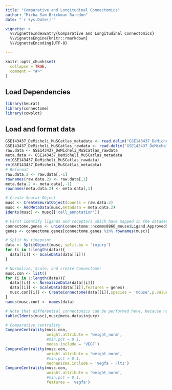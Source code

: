 ```yaml
---
title: "Comparative and Longitudinal Connectomics"
author: "Micha Sam Brickman Raredon"
date: "`r Sys.Date()`"

vignette: >
  %\VignetteIndexEntry{Comparative and Longitudinal Connectomics}
  %\VignetteEngine{knitr::rmarkdown}
  %\VignetteEncoding{UTF-8}

---
```


```r
knitr::opts_chunk$set(
  collapse = TRUE,
  comment = "#>"
)
```

## Load Dependencies
```r
library(Seurat)
library(connectome)
library(cowplot)
```

## Load and format data
```r
GSE143437_DeMicheli_MuSCatlas_metadata <- read.delim("GSE143437_DeMicheli_MuSCatlas_metadata.txt")
GSE143437_DeMicheli_MuSCatlas_rawdata <- read.delim("GSE143437_DeMicheli_MuSCatlas_rawdata.txt")
raw.data <- GSE143437_DeMicheli_MuSCatlas_rawdata
meta.data <- GSE143437_DeMicheli_MuSCatlas_metadata
rm(GSE143437_DeMicheli_MuSCatlas_rawdata)
rm(GSE143437_DeMicheli_MuSCatlas_metadata)
# Reformat
raw.data.2 <- raw.data[,-1]
rownames(raw.data.2) <- raw.data[,1]
meta.data.2 <- meta.data[,-1]
rownames(meta.data.2) <- meta.data[,1]
```

```r

# Create Seurat Object
musc <- CreateSeuratObject(counts = raw.data.2)
musc <- AddMetaData(musc,metadata = meta.data.2)
Idents(musc) <- musc[['cell_annotation']]

# First identify ligands and receptors which have mapped in the dataset:
connectome.genes <- union(connectome::ncomms8866_mouse$Ligand.ApprovedSymbol,connectome::ncomms8866_mouse$Receptor.ApprovedSymbol)
genes <- connectome.genes[connectome.genes %in% rownames(musc)]

# Split by timepoint
data <- SplitObject(musc, split.by = 'injury')
for (i in 1:length(data)){
  data[[i]] <- ScaleData(data[[i]])
}

# Normalize, Scale, and create Connectome:
musc.con <- list()
for (i in 1:length(data)){
  data[[i]] <- NormalizeData(data[[i]])
  data[[i]] <- ScaleData(data[[i]],features = genes)
  musc.con[[i]] <- CreateConnectome(data[[i]],species = 'mouse',p.values = F)
}
names(musc.con) <- names(data)
```

```r
# Note that differential connectomics can be performed here, because not node aligned:
table(Idents(musc),musc@meta.data$injury)

# Comparative centrality
CompareCentrality(musc.con,
                  weight.attribute = 'weight_norm',
                  #min.pct = 0.1,
                  modes.include = 'VEGF')
CompareCentrality(musc.con,
                  weight.attribute = 'weight_norm',
                  #min.pct = 0.1,
                  mechanisms.include = 'Vegfa - Flt1')
CompareCentrality(musc.con,
                  weight.attribute = 'weight_norm',
                  #min.pct = 0.1,
                  features = 'Vegfa')
```


